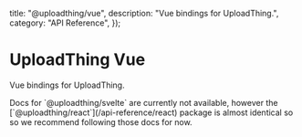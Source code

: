 
  title: "@uploadthing/vue",
  description: "Vue bindings for UploadThing.",
  category: "API Reference",
});

# UploadThing Vue

Vue bindings for UploadThing.

<Note>
  Docs for `@uploadthing/svelte` are currently not available, however the
  [`@uploadthing/react`](/api-reference/react) package is almost identical so so
  we recommend following those docs for now.
</Note>

